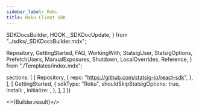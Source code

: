 ```yaml
---
sidebar_label: Roku
title: Roku Client SDK
---
```



  SDKDocsBuilder,
  HOOK__SDKDocUpdate,
} from "../sdks/_SDKDocsBuilder.mdx";

  Repository,
  GettingStarted,
  FAQ,
  WorkingWith,
  StatsigUser,
  StatsigOptions,
  PrefetchUsers,
  ManualExposures,
  Shutdown,
  LocalOverrides,
  Reference,
} from "./Templates/index.mdx";


  sections: [
    [
      Repository,
      {
        repo: "https://github.com/statsig-io/react-sdk",
      },
    ],
    [
      GettingStarted,
      {
        sdkType: "Roku",
        shouldSkipStatsigOptions: true,
        install: <Install />,
        initialize: <Initialize />,
      },
    ],
  ]
})


<>{Builder.result}</>


